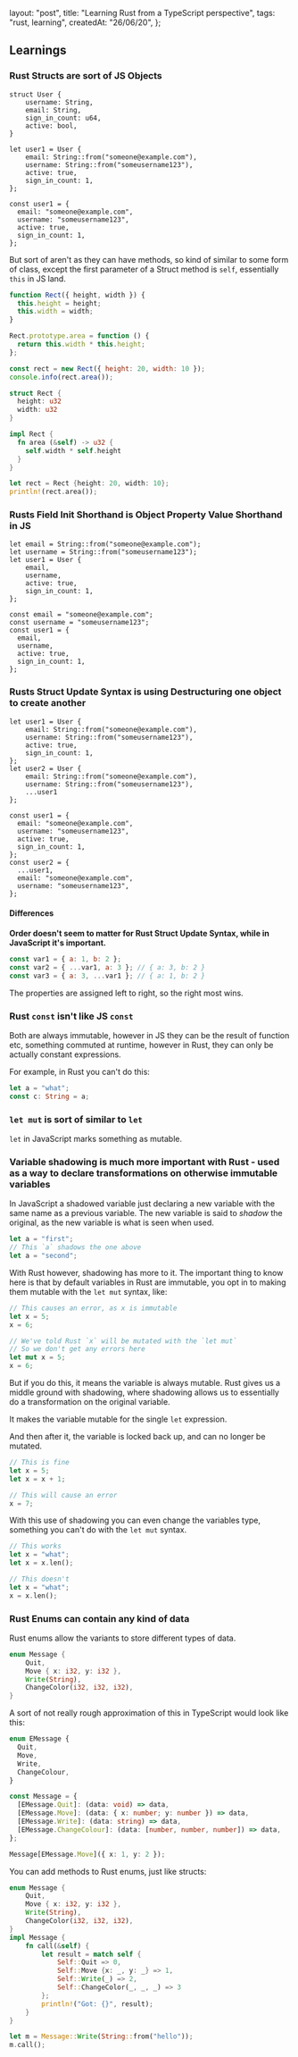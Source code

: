   layout: "post",
  title: "Learning Rust from a TypeScript perspective",
  tags: "rust, learning",
  createdAt: "26/06/20",
};

## Learnings

### Rust Structs are sort of JS Objects

```rust:Rust_Struct
struct User {
    username: String,
    email: String,
    sign_in_count: u64,
    active: bool,
}

let user1 = User {
    email: String::from("someone@example.com"),
    username: String::from("someusername123"),
    active: true,
    sign_in_count: 1,
};
```

```js:JavaScript_Object
const user1 = {
  email: "someone@example.com",
  username: "someusername123",
  active: true,
  sign_in_count: 1,
};
```

But sort of aren't as they can have methods, so kind of similar to some form of class, except the first parameter of a Struct method is `self`, essentially `this` in JS land.

```js
function Rect({ height, width }) {
  this.height = height;
  this.width = width;
}

Rect.prototype.area = function () {
  return this.width * this.height;
};

const rect = new Rect({ height: 20, width: 10 });
console.info(rect.area());
```

```rust
struct Rect {
  height: u32
  width: u32
}

impl Rect {
  fn area (&self) -> u32 {
    self.width * self.height
  }
}

let rect = Rect {height: 20, width: 10};
println!(rect.area());
```

### Rusts Field Init Shorthand is Object Property Value Shorthand in JS

```rust:Rust_Field_Init_Shorthand
let email = String::from("someone@example.com");
let username = String::from("someusername123");
let user1 = User {
    email,
    username,
    active: true,
    sign_in_count: 1,
};
```

```js:JavaScript_Object_Property_Value_Shorthand
const email = "someone@example.com";
const username = "someusername123";
const user1 = {
  email,
  username,
  active: true,
  sign_in_count: 1,
};
```

### Rusts Struct Update Syntax is using Destructuring one object to create another

```rust:Rust_Struct_Update_Syntax
let user1 = User {
    email: String::from("someone@example.com"),
    username: String::from("someusername123"),
    active: true,
    sign_in_count: 1,
};
let user2 = User {
    email: String::from("someone@example.com"),
    username: String::from("someusername123"),
    ...user1
};
```

```js:JavaScript_Object_Destructuring
const user1 = {
  email: "someone@example.com",
  username: "someusername123",
  active: true,
  sign_in_count: 1,
};
const user2 = {
  ...user1,
  email: "someone@example.com",
  username: "someusername123",
};
```

#### Differences

**Order doesn't seem to matter for Rust Struct Update Syntax, while in JavaScript it's important.**

```js
const var1 = { a: 1, b: 2 };
const var2 = { ...var1, a: 3 }; // { a: 3, b: 2 }
const var3 = { a: 3, ...var1 }; // { a: 1, b: 2 }
```

The properties are assigned left to right, so the right most wins.

### Rust `const` isn't like JS `const`

Both are always immutable, however in JS they can be the result of function etc, something commuted at runtime, however in Rust, they can only be actually constant expressions.

For example, in Rust you can't do this:

```rust
let a = "what";
const c: String = a;
```

### `let mut` is sort of similar to `let`

`let` in JavaScript marks something as mutable.

### Variable shadowing is much more important with Rust - used as a way to declare transformations on otherwise immutable variables

In JavaScript a shadowed variable just declaring a new variable with the same name as a previous variable. The new variable is said to _shadow_ the original, as the new variable is what is seen when used.

```js
let a = "first";
// This `a` shadows the one above
let a = "second";
```

With Rust however, shadowing has more to it. The important thing to know here is that by default variables in Rust are immutable, you opt in to making them mutable with the `let mut` syntax, like:

```rust
// This causes an error, as x is immutable
let x = 5;
x = 6;

// We've told Rust `x` will be mutated with the `let mut`
// So we don't get any errors here
let mut x = 5;
x = 6;
```

But if you do this, it means the variable is always mutable. Rust gives us a middle ground with shadowing, where shadowing allows us to essentially do a transformation on the original variable.

It makes the variable mutable for the single `let` expression.

And then after it, the variable is locked back up, and can no longer be mutated.

```rust
// This is fine
let x = 5;
let x = x + 1;

// This will cause an error
x = 7;
```

With this use of shadowing you can even change the variables type, something you can't do with the `let mut` syntax.

```rust
// This works
let x = "what";
let x = x.len();

// This doesn't
let x = "what";
x = x.len();
```

### Rust Enums can contain any kind of data

Rust enums allow the variants to store different types of data.

```rust
enum Message {
    Quit,
    Move { x: i32, y: i32 },
    Write(String),
    ChangeColor(i32, i32, i32),
}
```

A sort of not really rough approximation of this in TypeScript would look like this:

```ts
enum EMessage {
  Quit,
  Move,
  Write,
  ChangeColour,
}

const Message = {
  [EMessage.Quit]: (data: void) => data,
  [EMessage.Move]: (data: { x: number; y: number }) => data,
  [EMessage.Write]: (data: string) => data,
  [EMessage.ChangeColour]: (data: [number, number, number]) => data,
};

Message[EMessage.Move]({ x: 1, y: 2 });
```

You can add methods to Rust enums, just like structs:

```rust
enum Message {
    Quit,
    Move { x: i32, y: i32 },
    Write(String),
    ChangeColor(i32, i32, i32),
}
impl Message {
    fn call(&self) {
        let result = match self {
            Self::Quit => 0,
            Self::Move {x: _, y: _} => 1,
            Self::Write(_) => 2,
            Self::ChangeColor(_, _, _) => 3
        };
        println!("Got: {}", result);
    }
}

let m = Message::Write(String::from("hello"));
m.call();
```
